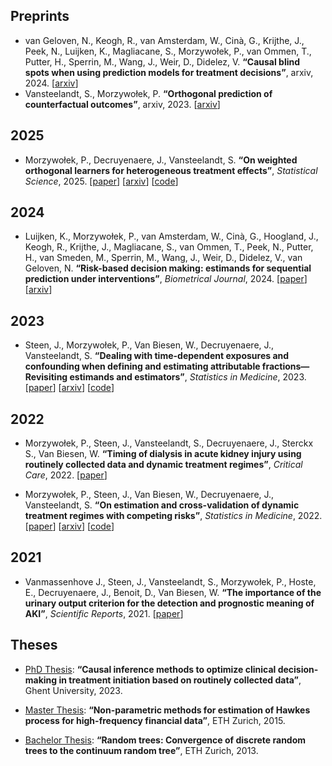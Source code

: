 ## Preprints

-   van Geloven, N., Keogh, R., van Amsterdam, W., Cinà, G., Krijthe, J., Peek, N., Luijken, K., Magliacane, S., Morzywołek, P., van Ommen, T., Putter, H., Sperrin, M., Wang, J., Weir, D., Didelez, V. **"Causal blind spots when using prediction models for treatment decisions"**, arxiv, 2024. \[[arxiv](https://arxiv.org/abs/2402.17366)\]
-   Vansteelandt, S., Morzywołek, P. **"Orthogonal prediction of counterfactual outcomes"**, arxiv, 2023. \[[arxiv](https://arxiv.org/abs/2311.09423)\]

## 2025

-   Morzywołek, P., Decruyenaere, J., Vansteelandt, S. **"On weighted orthogonal learners for heterogeneous treatment effects"**, *Statistical Science*, 2025. \[[paper](https://www.e-publications.org/ims/submission/STS/user/submissionFile/59703?confirm=f95b2a95)\] \[[arxiv](https://arxiv.org/abs/2303.12687)\] \[[code](https://github.com/pmorzywolek/CATEsimulations)\]

## 2024

-   Luijken, K., Morzywołek, P., van Amsterdam, W., Cinà, G., Hoogland, J., Keogh, R., Krijthe, J., Magliacane, S., van Ommen, T., Peek, N., Putter, H., van Smeden, M., Sperrin, M., Wang, J., Weir, D., Didelez, V., van Geloven, N. **"Risk-based decision making: estimands for sequential prediction under interventions"**, *Biometrical Journal*, 2024. \[[paper](https://onlinelibrary.wiley.com/doi/10.1002/bimj.70011)\] \[[arxiv](https://arxiv.org/abs/2311.17547)\]

## 2023

-   Steen, J., Morzywołek, P., Van Biesen, W., Decruyenaere, J., Vansteelandt, S. **"Dealing with time-dependent exposures and confounding when defining and estimating attributable fractions—Revisiting estimands and estimators"**, *Statistics in Medicine*, 2023. \[[paper](https://onlinelibrary.wiley.com/doi/10.1002/sim.9988)\] \[[arxiv](https://arxiv.org/abs/2011.04833)\] \[[code](https://github.com/jmpsteen/timedeppaf)\]

## 2022

-   Morzywołek, P., Steen, J., Vansteelandt, S., Decruyenaere, J., Sterckx S., Van Biesen, W. **"Timing of dialysis in acute kidney injury using routinely collected data and dynamic treatment regimes"**, *Critical Care*, 2022. \[[paper](https://ccforum.biomedcentral.com/articles/10.1186/s13054-022-04252-1)\]

-   Morzywołek, P., Steen, J., Van Biesen, W., Decruyenaere, J., Vansteelandt, S. **"On estimation and cross-validation of dynamic treatment regimes with competing risks"**, *Statistics in Medicine*, 2022. \[[paper](https://onlinelibrary.wiley.com/doi/abs/10.1002/sim.9568)\] \[[arxiv](https://arxiv.org/abs/2109.00396)\] \[[code](https://github.com/pmorzywolek/comprisksDTR)\]

## 2021

-   Vanmassenhove J., Steen, J., Vansteelandt, S., Morzywołek, P., Hoste, E., Decruyenaere, J., Benoit, D., Van Biesen, W. **"The importance of the urinary output criterion for the detection and prognostic meaning of AKI"**, *Scientific Reports*, 2021. \[[paper](https://www.nature.com/articles/s41598-021-90646-0)\]

## Theses

-   [PhD Thesis](https://biblio.ugent.be/publication/01H3EW84JAFS8RHX17SY41M5M3): **"Causal inference methods to optimize clinical decision-making in treatment initiation based on routinely collected data"**, Ghent University, 2023.

-   [Master Thesis](https://ethz.ch/content/dam/ethz/special-interest/mtec/chair-of-entrepreneurial-risks-dam/documents/dissertation/master%20thesis/Master_Thesis_%20Morzywolek.pdf): **"Non-parametric methods for estimation of Hawkes process for high-frequency financial data"**, ETH Zurich, 2015.

-   [Bachelor Thesis](../RandomTrees-BachelorThesis.pdf): **"Random trees: Convergence of discrete random trees to the continuum random tree"**, ETH Zurich, 2013.
